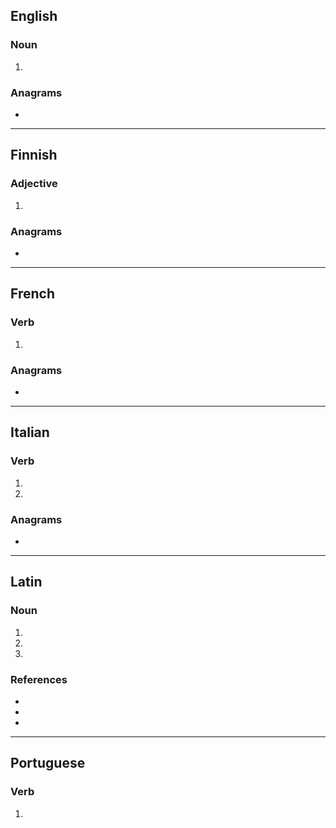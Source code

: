 ==English==

===Noun===
{{head|en|noun form}}

# {{plural of|en|rumen}}

===Anagrams===
* {{anagrams|en|a=aimnru|Arunim|Maurin|UNAMIR|murian}}

----

==Finnish==

===Adjective===
{{head|fi|adjective form}}

# {{fi-form of|case=essive|pl=plural|ruma}}

===Anagrams===
* {{anagrams|fi|a=aimnru|murina|nurmia}}

----

==French==

===Verb===
{{head|fr|verb form}}

# {{inflection of|fr|ruminer||3|s|phis}}

===Anagrams===
* {{l|fr|munira}}

----

==Italian==

===Verb===
{{head|it|verb form}}

# {{inflection of|it|ruminare||3|s|pres|indc}}
# {{inflection of|it|ruminare||2|s|impr}}

===Anagrams===
* {{l|it|munirà}}

----

==Latin==

===Noun===
{{la-noun-form|rūmina}}

# {{inflection of|la|rūmen||nom|p}}
# {{inflection of|la|rūmen||acc|p}}
# {{inflection of|la|rūmen||voc|p}}

===References===
* {{R:du Cange}}
* {{R:Peck}}
* {{R:Smith's Persons}}

----

==Portuguese==

===Verb===
{{head|pt|verb form}}

# {{pt-verb-form-of|ruminar}}